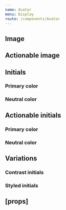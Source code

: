 ```yaml
---
name: Avatar
menu: Display
route: /components/Avatar
---
```



<PageTitle title="Avatar" src="components/Avatar" />

## Image

<Playground>
  <ThemeWrapper>
    <Flex direction="row" alignItems="center">
      <Rhythm m={2}>
        <Avatar imgSrc="/public/images/avatar.jpg" initials="EC" />
        <Avatar imgSrc="/public/images/avatar.jpg" initials="EC" size="small" />
        <Avatar imgSrc="/public/images/avatar.jpg" initials="EC" size="xsmall" />
      </Rhythm>
    </Flex>
  </ThemeWrapper>
</Playground>

## Actionable image

<Playground>
  <ThemeWrapper>
    <Flex direction="row" alignItems="center">
      <Rhythm m={2}>
        <Avatar actionable imgSrc="/public/images/avatar.jpg" initials="EC" />
        <Avatar actionable imgSrc="/public/images/avatar.jpg" initials="EC" size="small" />
        <Avatar actionable imgSrc="/public/images/avatar.jpg" initials="EC" size="xsmall" />
      </Rhythm>
    </Flex>
  </ThemeWrapper>
</Playground>

## Initials

<Playground>
  <ThemeWrapper>
    <Flex direction="row" alignItems="center" justifyContent="space-between" style={{maxWidth: '400px'}}>
      <div>
        <h3>Primary color</h3>
        <Rhythm m={-2}>
          <Flex direction="row" alignItems="center">
            <Rhythm m={2}>
              <Avatar color="primary" initials="EC" />
              <Avatar color="primary" initials="EC" size="small" />
              <Avatar color="primary" initials="EC" size="xsmall" />
            </Rhythm>
          </Flex>
        </Rhythm>
      </div>
      <div>
        <h3>Neutral color</h3>
        <Rhythm m={-2}>
          <Flex direction="row" alignItems="center">
            <Rhythm m={2}>
              <Avatar color="neutral" initials="EC" />
              <Avatar color="neutral" initials="EC" size="small" />
              <Avatar color="neutral" initials="EC" size="xsmall" />
            </Rhythm>
          </Flex>
        </Rhythm>
      </div>
    </Flex>
  </ThemeWrapper>
</Playground>

## Actionable initials

<Playground>
  <ThemeWrapper>
    <Flex direction="row" alignItems="center" justifyContent="space-between" style={{maxWidth: '400px'}}>
      <div>
        <h3>Primary color</h3>
        <Rhythm m={-2}>
          <Flex direction="row" alignItems="center">
            <Rhythm m={2}>
              <Avatar actionable color="primary" initials="EC" />
              <Avatar actionable color="primary" initials="EC" size="small" />
              <Avatar actionable color="primary" initials="EC" size="xsmall" />
            </Rhythm>
          </Flex>
        </Rhythm>
      </div>
      <div>
        <h3>Neutral color</h3>
        <Rhythm m={-2}>
          <Flex direction="row" alignItems="center">
            <Rhythm m={2}>
              <Avatar actionable color="neutral" initials="EC" />
              <Avatar actionable color="neutral" initials="EC" size="small" />
              <Avatar actionable color="neutral" initials="EC" size="xsmall" />
            </Rhythm>
          </Flex>
        </Rhythm>
      </div>
    </Flex>
  </ThemeWrapper>
</Playground>

## Variations

### Contrast initials

<Playground>
  <ThemeWrapper contrast>
    <Flex direction="row" alignItems="center">
      <Rhythm m={2}>
        <Avatar actionable contrast initials="EC" />
        <Avatar actionable contrast initials="EC" size="small" />
        <Avatar actionable contrast initials="EC" size="xsmall" />
      </Rhythm>
    </Flex>
  </ThemeWrapper>
</Playground>

### Styled initials

<Playground>
  <Flex direction="row" alignItems="center">
    <Rhythm m={2}>
      <StyledAvatar actionable backgroundColor="#556270" textColor="#fff" initials="EC" />
      <StyledAvatar actionable backgroundColor="#556270" textColor="#fff" initials="EC" size="small" />
      <StyledAvatar actionable backgroundColor="#556270" textColor="#fff" initials="EC" size="xsmall" />
    </Rhythm>
  </Flex>
</Playground>

## \[props\]

<Props of={Avatar} />
